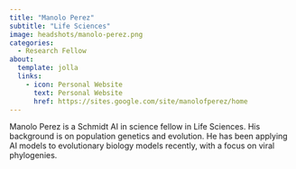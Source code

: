 ```yaml
---
title: "Manolo Perez"
subtitle: "Life Sciences"
image: headshots/manolo-perez.png
categories:
  - Research Fellow
about:
  template: jolla
  links:
    - icon: Personal Website
      text: Personal Website
      href: https://sites.google.com/site/manolofperez/home
---
```


Manolo Perez is a Schmidt AI in science fellow in Life Sciences. His background is on population genetics and evolution. He has been applying AI models to evolutionary biology models recently, with a focus on viral phylogenies.
